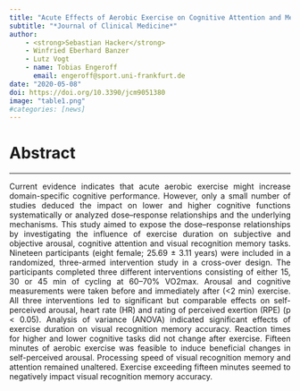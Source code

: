 ```yaml
---
title: "Acute Effects of Aerobic Exercise on Cognitive Attention and Memory Performance: An Investigation on Duration-Based Dose-Response Relations and the Impact of Increased Arousal Levels"
subtitle: "*Journal of Clinical Medicine*"
author: 
    - <strong>Sebastian Hacker</strong>
    - Winfried Eberhard Banzer
    - Lutz Vogt
    - name: Tobias Engeroff
      email: engeroff@sport.uni-frankfurt.de
date: "2020-05-08"
doi: https://doi.org/10.3390/jcm9051380
image: "table1.png"
#categories: [news]
---
```


# Abstract
<hr>
<p style="text-align: justify">
Current evidence indicates that acute aerobic exercise might increase domain-specific cognitive performance. However, only a small number of studies deduced the impact on lower and higher cognitive functions systematically or analyzed dose–response relationships and the underlying mechanisms. This study aimed to expose the dose–response relationships by investigating the influence of exercise duration on subjective and objective arousal, cognitive attention and visual recognition memory tasks. Nineteen participants (eight female; 25.69 ± 3.11 years) were included in a randomized, three-armed intervention study in a cross-over design. The participants completed three different interventions consisting of either 15, 30 or 45 min of cycling at 60–70% VO2max. Arousal and cognitive measurements were taken before and immediately after (<2 min) exercise. All three interventions led to significant but comparable effects on self-perceived arousal, heart rate (HR) and rating of perceived exertion (RPE) (p < 0.05). Analysis of variance (ANOVA) indicated significant effects of exercise duration on visual recognition memory accuracy. Reaction times for higher and lower cognitive tasks did not change after exercise. Fifteen minutes of aerobic exercise was feasible to induce beneficial changes in self-perceived arousal. Processing speed of visual recognition memory and attention remained unaltered. Exercise exceeding fifteen minutes seemed to negatively impact visual recognition memory accuracy.
</p>
